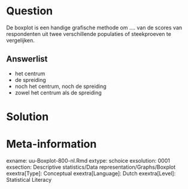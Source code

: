 Question
========
  
De boxplot is een handige grafische methode om  ….  van de scores van respondenten uit twee verschillende populaties of steekproeven te vergelijken.
  
Answerlist
----------
* het centrum
* de spreiding
* noch het centrum, noch de spreiding
* zowel het centrum als de spreiding


Solution
========

Meta-information
================
exname: uu-Boxplot-800-nl.Rmd
extype: schoice
exsolution: 0001
exsection: Descriptive statistics/Data representation/Graphs/Boxplot
exextra[Type]: Conceptual
exextra[Language]: Dutch
exextra[Level]: Statistical Literacy
